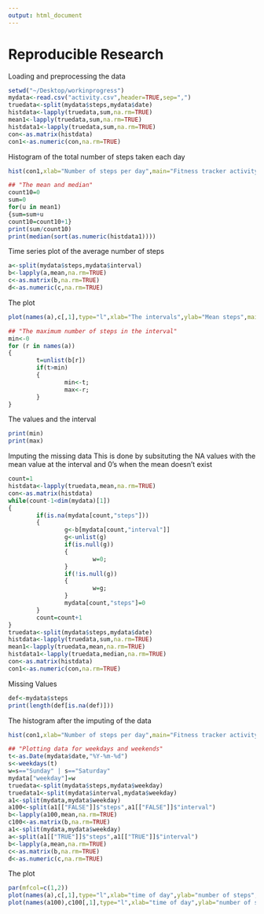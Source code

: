 ```yaml
---
output: html_document
---
```

Reproducible Research
========================
Loading and preprocessing the data
```r
setwd("~/Desktop/workinprogress")
mydata<-read.csv("activity.csv",header=TRUE,sep=",")
truedata<-split(mydata$steps,mydata$date)
histdata<-lapply(truedata,sum,na.rm=TRUE)
mean1<-lapply(truedata,sum,na.rm=TRUE)
histdata1<-lapply(truedata,sum,na.rm=TRUE)
con<-as.matrix(histdata)
con1<-as.numeric(con,na.rm=TRUE)
```
Histogram of the total number of steps taken each day 
```r
hist(con1,xlab="Number of steps per day",main="Fitness tracker activity")
```

```r
## "The mean and median"
count10=0
sum=0
for(u in mean1)
{sum=sum+u
count10=count10+1}
print(sum/count10)
print(median(sort(as.numeric(histdata1))))
```
Time series plot of the average number of steps
```r
a<-split(mydata$steps,mydata$interval)
b<-lapply(a,mean,na.rm=TRUE)
c<-as.matrix(b,na.rm=TRUE)
d<-as.numeric(c,na.rm=TRUE)
```
The plot
```r
plot(names(a),c[,1],type="l",xlab="The intervals",ylab="Mean steps",main="Fitness tracker activity")
```

```r
## "The maximum number of steps in the interval"
min<-0
for (r in names(a))
{
        t=unlist(b[r])
        if(t>min)
        {
                min<-t;
                max<-r;
        }
}
```
The values and the interval
```r
print(min)
print(max)
```
Imputing the missing data
This is done by subsituting the NA values with the mean value at the interval and 0's when the mean doesn't exist
```r
count=1
histdata<-lapply(truedata,mean,na.rm=TRUE)
con<-as.matrix(histdata)
while(count-1<dim(mydata)[1])
{
        if(is.na(mydata[count,"steps"]))
        {
                g<-b[mydata[count,"interval"]]
                g<-unlist(g)
                if(is.null(g))
                {
                        w=0;
                }
                if(!is.null(g))
                {
                        w=g;
                }
                mydata[count,"steps"]=0
        }
        count=count+1
}
truedata<-split(mydata$steps,mydata$date)
histdata<-lapply(truedata,sum,na.rm=TRUE)
mean1<-lapply(truedata,mean,na.rm=TRUE)
histdata1<-lapply(truedata,median,na.rm=TRUE)
con<-as.matrix(histdata)
con1<-as.numeric(con,na.rm=TRUE)
```
Missing Values
```r
def<-mydata$steps
print(length(def[is.na(def)]))
```
The histogram after the imputing of the data
```r
hist(con1,xlab="Number of steps per day",main="Fitness tracker activity")
```

```r
## "Plotting data for weekdays and weekends"
t<-as.Date(mydata$date,"%Y-%m-%d")
s<-weekdays(t)
w=s=="Sunday" | s=="Saturday"
mydata["weekday"]=w
truedata<-split(mydata$steps,mydata$weekday)
truedata1<-split(mydata$interval,mydata$weekday)
a1<-split(mydata,mydata$weekday)
a100<-split(a1[["FALSE"]]$"steps",a1[["FALSE"]]$"interval")
b<-lapply(a100,mean,na.rm=TRUE)
c100<-as.matrix(b,na.rm=TRUE)
a1<-split(mydata,mydata$weekday)
a<-split(a1[["TRUE"]]$"steps",a1[["TRUE"]]$"interval")
b<-lapply(a,mean,na.rm=TRUE)
c<-as.matrix(b,na.rm=TRUE)
d<-as.numeric(c,na.rm=TRUE)
```
The plot
```r
par(mfcol=c(1,2))
plot(names(a),c[,1],type="l",xlab="time of day",ylab="number of steps",main="Weekday")
plot(names(a100),c100[,1],type="l",xlab="time of day",ylab="number of steps",main="Weekend")
```



